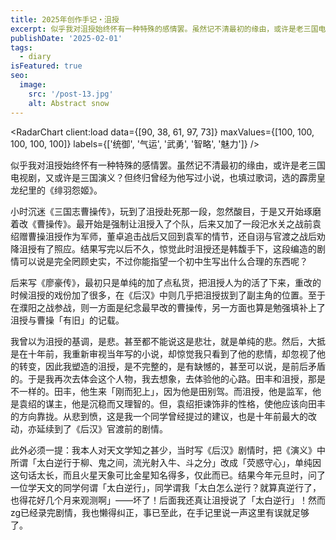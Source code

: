 ```yaml
---
title: 2025年创作手记・沮授
excerpt: 似乎我对沮授始终怀有一种特殊的感情罢。虽然记不清最初的缘由，或许是老三国电视剧，又或许是三国演义？但终归曾经为他写过小说，也填过歌词，选的霹雳皇龙纪里的《绯羽怨姬》。
publishDate: '2025-02-01'
tags:
  - diary
isFeatured: true
seo:
  image:
    src: '/post-13.jpg'
    alt: Abstract snow
---
```



<RadarChart client:load data={[90, 38, 61, 97, 73]} maxValues={[100, 100, 100, 100, 100]} labels={['统御', '气运', '武勇', '智略', '魅力']} />

似乎我对沮授始终怀有一种特殊的感情罢。虽然记不清最初的缘由，或许是老三国电视剧，又或许是三国演义？但终归曾经为他写过小说，也填过歌词，选的霹雳皇龙纪里的《绯羽怨姬》。

小时沉迷《三国志曹操传》，玩到了沮授赴死那一段，忽然酸目，于是又开始琢磨着改《曹操传》。最开始是强制让沮授入了个队，后来又加了一段汜水关之战前袁绍赠曹操沮授作为军师，董卓追击战后又回到袁军的情节，还自诩与官渡之战后劝降沮授有了照应。结果写完以后不久，惊觉此时沮授还是韩馥手下，这段编造的剧情可以说是完全罔顾史实，不过你能指望一个初中生写出什么合理的东西呢？

后来写《廖豪传》，最初只是单纯的加了点私货，把沮授人为的活了下来，重改的时候沮授的戏份加了很多，在《后汉》中则几乎把沮授拔到了副主角的位置。至于在濮阳之战参战，则一方面是纪念最早改的曹操传，另一方面也算是勉强填补上了沮授与曹操「有旧」的记载。

我曾以为沮授的基调，是悲。甚至都不能说这是悲壮，就是单纯的悲。然后，大抵是在十年前，我重新审视当年写的小说，却惊觉我只看到了他的悲情，却忽视了他的转变，因此我塑造的沮授，是不完整的，是有缺憾的，甚至可以说，是前后矛盾的。于是我再次去体会这个人物，我去想象，去体验他的心路。田丰和沮授，那是不一样的。田丰，他生来「刚而犯上」，因为他是田别驾。而沮授，他是监军，他是袁绍的谋主，他是沉稳而又理智的。但，袁绍拒谏饰非的性格，使他应该向田丰的方向靠拢。从悲到愤，这是我一个同学曾经提过的建议，也是十年前最大的改动，亦延续到了《后汉》官渡前的剧情。

此外必须一提：我本人对天文学知之甚少，当时写《后汉》剧情时，把《演义》中所谓「太白逆行于柳、鬼之间，流光射入牛、斗之分」改成「荧惑守心」，单纯因这句话太长，而且火星天象可比金星知名得多，仅此而已。结果今年元旦时，问了一位学天文的同学何谓「太白逆行」，同学谓我「太白怎么逆行？就算真逆行了，也得花好几个月来观测啊」——坏了！后面我还真让沮授说了「太白逆行」！然而zg已经录完剧情，我也懒得纠正，事已至此，在手记里说一声这里有误就足够了。
